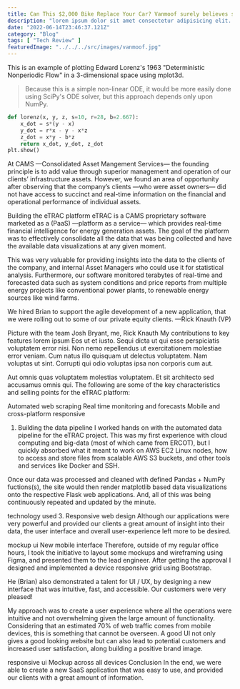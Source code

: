 ```yaml
---
title: Can This $2,000 Bike Replace Your Car? Vanmoof surely believes so.
description: "lorem ipsum dolor sit amet consectetur adipisicing elit. Quisquam, quidem."
date: "2022-06-14T23:46:37.121Z"
category: "Blog"
tags: [ "Tech Review" ]
featuredImage: "../../../src/images/vanmoof.jpg"
---
```

This is an example of plotting Edward Lorenz's 1963 "Deterministic Nonperiodic Flow" in a 3-dimensional space using mplot3d.

> Because this is a simple non-linear ODE, it would be more easily done using SciPy's ODE solver, but this approach depends only upon NumPy. 

```python
def lorenz(x, y, z, s=10, r=28, b=2.667):
    x_dot = s*(y - x)
    y_dot = r*x - y - x*z
    z_dot = x*y - b*z
    return x_dot, y_dot, z_dot
plt.show()
```

At CAMS —Consolidated Asset Mangement Services— the founding principle is to add value through superior management and operation of our clients’ infrastructure assets. However, we found an area of opportunity after observing that the company’s clients —who were asset owners— did not have access to succinct and real-time information on the financial and operational performance of individual assets.

Building the eTRAC platform
eTRAC is a CAMS proprietary software marketed as a (PaaS) —platform as a service— which provides real-time financial intelligence for energy generation assets. The goal of the platform was to effectively consolidate all the data that was being collected and have the available data visualizations at any given moment.

This was very valuable for providing insights into the data to the clients of the company, and internal Asset Managers who could use it for statistical analysis. Furthermore, our software monitored terabytes of real-time and forecasted data such as system conditions and price reports from multiple energy projects like conventional power plants, to renewable energy sources like wind farms.

We hired Brian to support the agile development of a new application, that we were rolling out to some of our private equity clients. —Rick Knauth (VP)

Picture with the team
Josh Bryant, me, Rick Knauth
My contributions to key features
lorem ipsum Eos ut et iusto. Sequi dicta ut qui esse perspiciatis voluptatem error nisi. Non nemo repellendus ut exercitationem molestiae error veniam. Cum natus illo quisquam ut delectus voluptatem. Nam voluptas ut sint. Corrupti qui odio voluptas ipsa non corporis cum aut.

Aut omnis quas voluptatem molestias voluptatem. Et sit architecto sed accusamus omnis qui. The following are some of the key characteristics and selling points for the eTRAC platform:

Automated web scraping
Real time monitoring and forecasts
Mobile and cross-platform responsive
1. Building the data pipeline
I worked hands on with the automated data pipeline for the eTRAC project. This was my first experience with cloud computing and big-data (most of which came from ERCOT), but I quickly absorbed what it meant to work on AWS EC2 Linux nodes, how to access and store files from scalable AWS S3 buckets, and other tools and services like Docker and SSH.

Once our data was processed and cleaned with defined Pandas + NumPy fuctions(s), the site would then render matplotlib based data visualizations onto the respective Flask web applications. And, all of this was being continuously repeated and updated by the minute.

technology used
3. Responsive web design
Although our applications were very powerful and provided our clients a great amount of insight into their data, the user interface and overall user-experience left more to be desired.

mockup ui
New mobile interface
Therefore, outside of my regular office hours, I took the initiative to layout some mockups and wireframing using Figma, and presented them to the lead engineer. After getting the approval I designed and implemented a device responsive grid using Bootstrap.

He (Brian) also demonstrated a talent for UI / UX, by designing a new interface that was intuitive, fast, and accessible. Our customers were very pleased!

My approach was to create a user experience where all the operations were intuitive and not overwhelming given the large amount of functionality. Considering that an estimated 70% of web traffic comes from mobile devices, this is something that cannot be overseen. A good UI not only gives a good looking website but can also lead to potential customers and increased user satisfaction, along building a positive brand image.

responsive ui
Mockup across all devices
Conclusion
In the end, we were able to create a new SaaS application that was easy to use, and provided our clients with a great amount of information.
